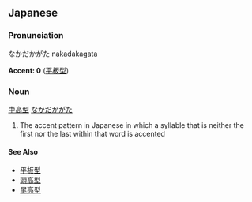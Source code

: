 ==Japanese==
===Pronunciation===
なかだかがた nakadakagata

'''Accent: 0''' ([[平板型]])

===Noun===
[[中]][[高]][[型]] [[なか]]だか[[かた|がた]]
#The accent pattern in Japanese in which a syllable that is neither the first nor the last within that word is accented

====See Also====
*[[平板型]]
*[[頭高型]]
*[[尾高型]]